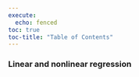 ```yaml
---
execute:
  echo: fenced
toc: true
toc-title: "Table of Contents"
---
```


### Linear and nonlinear regression
